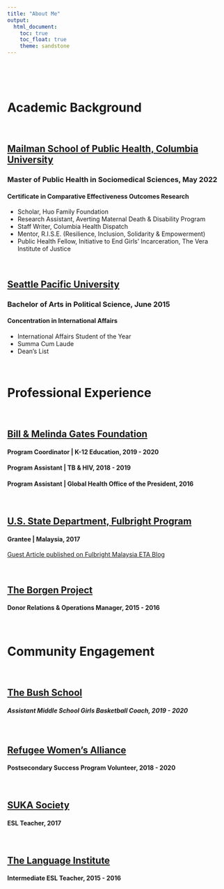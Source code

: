 ```yaml
---
title: "About Me"
output: 
  html_document:
    toc: true
    toc_float: true
    theme: sandstone
---
```

<p>&nbsp;</p>
<p>&nbsp;</p>
# **Academic Background**
<p>&nbsp;</p>
## [Mailman School of Public Health, Columbia University](https://www.publichealth.columbia.edu/)
### Master of Public Health in Sociomedical Sciences, May 2022
#### Certificate in Comparative Effectiveness Outcomes Research
* Scholar, Huo Family Foundation
* Research Assistant, Averting Maternal Death & Disability Program
* Staff Writer, Columbia Health Dispatch
* Mentor, R.I.S.E. (Resilience, Inclusion, Solidarity & Empowerment)
* Public Health Fellow, Initiative to End Girls’ Incarceration, The Vera Institute of Justice
<p>&nbsp;</p>

## [Seattle Pacific University](https://spu.edu/)
### Bachelor of Arts in Political Science, June 2015
#### Concentration in International Affairs
* International Affairs Student of the Year
* Summa Cum Laude
* Dean’s List
<p>&nbsp;</p>

# **Professional Experience**
<p>&nbsp;</p>
## [Bill & Melinda Gates Foundation](https://www.gatesfoundation.org/)
#### Program Coordinator | K-12 Education, 2019 - 2020
#### Program Assistant | TB & HIV, 2018 - 2019
#### Program Assistant | Global Health Office of the President, 2016
<p>&nbsp;</p>
## [U.S. State Department, Fulbright Program](https://www.macee.org.my/)
#### Grantee | Malaysia, 2017
[Guest Article published on Fulbright Malaysia ETA Blog](https://fulbrightmalaysiaeta.blogspot.com/2017/10/satu-malaysia-rocking-boats-and-eating.html)
<p>&nbsp;</p>
## [The Borgen Project](https://borgenproject.org/)
#### Donor Relations & Operations Manager, 2015 - 2016
<p>&nbsp;</p>

# **Community Engagement**
<p>&nbsp;</p>
## [The Bush School](https://bushblazersathletics.com/)
##### Assistant Middle School Girls Basketball Coach, 2019 - 2020
<p>&nbsp;</p>
## [Refugee Women's Alliance](https://www.rewa.org/)
#### Postsecondary Success Program Volunteer, 2018 - 2020
<p>&nbsp;</p>
## [SUKA Society](https://www.sukasociety.org/)
#### ESL Teacher, 2017
<p>&nbsp;</p>
## [The Language Institute](https://www.upc.org/connect/internationals/english-as-a-second-language/)
#### Intermediate ESL Teacher, 2015 - 2016

<p>&nbsp;</p>
